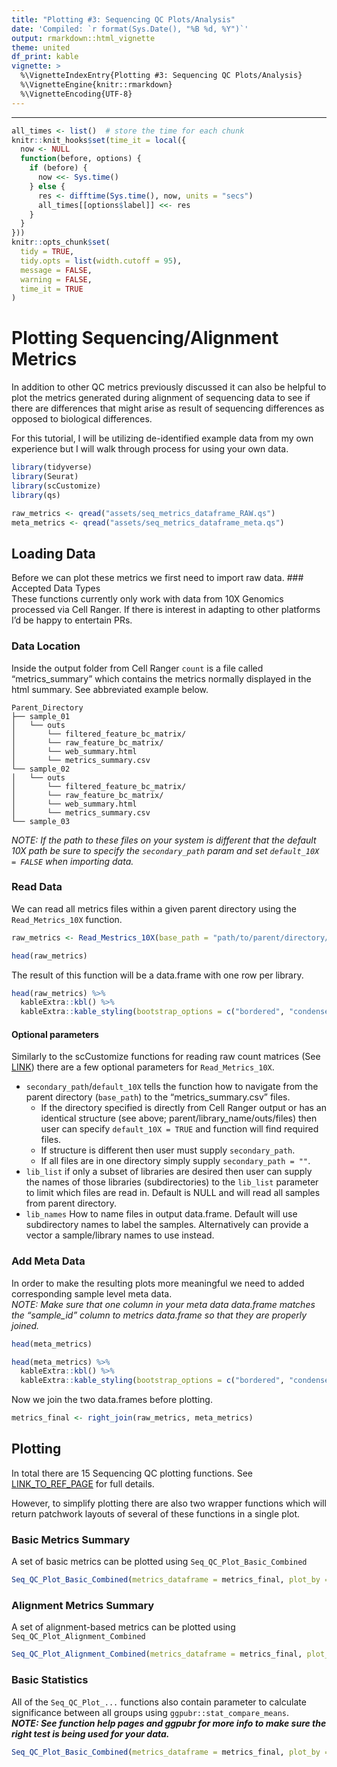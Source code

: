 ```yaml
---
title: "Plotting #3: Sequencing QC Plots/Analysis"
date: 'Compiled: `r format(Sys.Date(), "%B %d, %Y")`'
output: rmarkdown::html_vignette
theme: united
df_print: kable
vignette: >
  %\VignetteIndexEntry{Plotting #3: Sequencing QC Plots/Analysis}
  %\VignetteEngine{knitr::rmarkdown}
  %\VignetteEncoding{UTF-8}
---
```

***

<style>
p.caption {
  font-size: 0.9em;
}
</style>
 
```r
all_times <- list()  # store the time for each chunk
knitr::knit_hooks$set(time_it = local({
  now <- NULL
  function(before, options) {
    if (before) {
      now <<- Sys.time()
    } else {
      res <- difftime(Sys.time(), now, units = "secs")
      all_times[[options$label]] <<- res
    }
  }
}))
knitr::opts_chunk$set(
  tidy = TRUE,
  tidy.opts = list(width.cutoff = 95),
  message = FALSE,
  warning = FALSE,
  time_it = TRUE
)
```

# Plotting Sequencing/Alignment Metrics
In addition to other QC metrics previously discussed it can also be helpful to plot the metrics generated during alignment of sequencing data to see if there are differences that might arise as result of sequencing differences as opposed to biological differences.
  
For this tutorial, I will be utilizing de-identified example data from my own experience but I will walk through process for using your own data.

```r
library(tidyverse)
library(Seurat)
library(scCustomize)
library(qs)
```

```r
raw_metrics <- qread("assets/seq_metrics_dataframe_RAW.qs")
meta_metrics <- qread("assets/seq_metrics_dataframe_meta.qs")
```


## Loading Data  
Before we can plot these metrics we first need to import raw data.
### Accepted Data Types  
These functions currently only work with data from 10X Genomics processed via Cell Ranger.  If there is interest in adapting to other platforms I'd be happy to entertain PRs.

### Data Location
Inside the output folder from Cell Ranger `count` is a file called "metrics_summary" which contains the metrics normally displayed in the html summary.  See abbreviated example below.

```
Parent_Directory
├── sample_01
│   └── outs
│       └── filtered_feature_bc_matrix/
│       └── raw_feature_bc_matrix/
│       └── web_summary.html
│       └── metrics_summary.csv
└── sample_02
│   └── outs
│       └── filtered_feature_bc_matrix/
│       └── raw_feature_bc_matrix/
│       └── web_summary.html
│       └── metrics_summary.csv
└── sample_03
```

*NOTE: If the path to these files on your system is different that the default 10X path be sure to specify the `secondary_path` param and set `default_10X = FALSE` when importing data.*

### Read Data
We can read all metrics files within a given parent directory using the `Read_Metrics_10X` function.
```r
raw_metrics <- Read_Mestrics_10X(base_path = "path/to/parent/directory/", default_10X = TRUE)

head(raw_metrics)
```

The result of this function will be a data.frame with one row per library.

```r
head(raw_metrics) %>%
  kableExtra::kbl() %>%
  kableExtra::kable_styling(bootstrap_options = c("bordered", "condensed", "responsive", "striped")) 
```

#### Optional parameters
Similarly to the scCustomize functions for reading raw count matrices (See [LINK](LINK)) there are a few optional parameters for `Read_Metrics_10X`.  

* `secondary_path`/`default_10X` tells the function how to navigate from the parent directory (`base_path`) to the "metrics_summary.csv" files.  
    - If the directory specified is directly from Cell Ranger output or has an identical structure (see above; parent/library_name/outs/files) then user can specify `default_10X = TRUE` and function will find required files.
    - If structure is different then user must supply `secondary_path`.  
    - If all files are in one directory simply supply `secondary_path = ""`.  
* `lib_list` if only a subset of libraries are desired then user can supply the names of those libraries (subdirectories) to the `lib_list` parameter to limit which files are read in.  Default is NULL and will read all samples from parent directory.
* `lib_names` How to name files in output data.frame.  Default will use subdirectory names to label the samples.  Alternatively can provide a vector a sample/library names to use instead.


### Add Meta Data
In order to make the resulting plots more meaningful we need to added corresponding sample level meta data.  
*NOTE: Make sure that one column in your meta data data.frame matches the "sample_id" column to metrics data.frame so that they are properly joined.*

```r
head(meta_metrics)
```

```r
head(meta_metrics) %>%
  kableExtra::kbl() %>%
  kableExtra::kable_styling(bootstrap_options = c("bordered", "condensed", "responsive", "striped")) 
```

Now we join the two data.frames before plotting.
```r
metrics_final <- right_join(raw_metrics, meta_metrics)
```


## Plotting
In total there are 15 Sequencing QC plotting functions.  See [LINK_TO_REF_PAGE](LINK_TO_REF_PAGE) for full details.

However, to simplify plotting there are also two wrapper functions which will return patchwork layouts of several of these functions in a single plot.

### Basic Metrics Summary
A set of basic metrics can be plotted using `Seq_QC_Plot_Basic_Combined`
```r
Seq_QC_Plot_Basic_Combined(metrics_dataframe = metrics_final, plot_by = "Full_Batch")
```

### Alignment Metrics Summary
A set of alignment-based metrics can be plotted using `Seq_QC_Plot_Alignment_Combined`
```r
Seq_QC_Plot_Alignment_Combined(metrics_dataframe = metrics_final, plot_by = "Full_Batch")
```

### Basic Statistics
All of the `Seq_QC_Plot_...` functions also contain parameter to calculate significance between all groups using `ggpubr::stat_compare_means`.  
***NOTE: See function help pages and ggpubr for more info to make sure the right test is being used for your data.***
```r
Seq_QC_Plot_Basic_Combined(metrics_dataframe = metrics_final, plot_by = "Full_Batch", significance = T)
```
